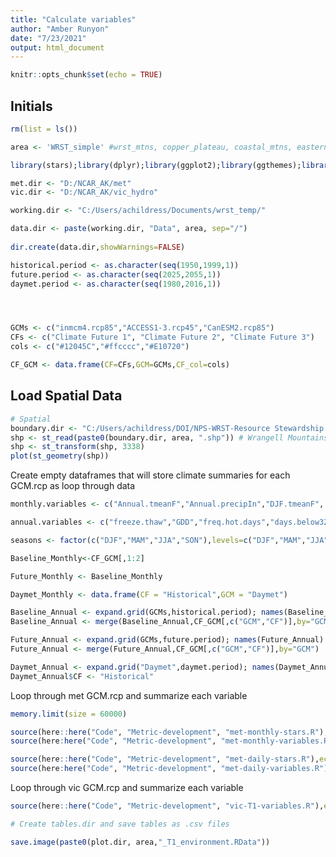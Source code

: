 ```yaml
---
title: "Calculate variables"
author: "Amber Runyon"
date: "7/23/2021"
output: html_document
---
```


```r
knitr::opts_chunk$set(echo = TRUE)

```

## Initials

```r

rm(list = ls())

area <- 'WRST_simple' #wrst_mtns, copper_plateau, coastal_mtns, eastern_coast, WRST_simple

library(stars);library(dplyr);library(ggplot2);library(ggthemes);library(viridis);library(here);library(ggrepel);library(rlang);library(ggbiplot);library(units)

met.dir <- "D:/NCAR_AK/met" 
vic.dir <- "D:/NCAR_AK/vic_hydro"

working.dir <- "C:/Users/achildress/Documents/wrst_temp/"

data.dir <- paste(working.dir, "Data", area, sep="/")
  
dir.create(data.dir,showWarnings=FALSE)

historical.period <- as.character(seq(1950,1999,1))
future.period <- as.character(seq(2025,2055,1))
daymet.period <- as.character(seq(1980,2016,1))




GCMs <- c("inmcm4.rcp85","ACCESS1-3.rcp45","CanESM2.rcp85")
CFs <- c("Climate Future 1", "Climate Future 2", "Climate Future 3")
cols <- c("#12045C","#ffcccc","#E10720")

CF_GCM <- data.frame(CF=CFs,GCM=GCMs,CF_col=cols)


```

## Load Spatial Data

```r

# Spatial
boundary.dir <- "C:/Users/achildress/DOI/NPS-WRST-Resource Stewardship Strategy - Climate/Climate futures development/Data/Boundary_shapefiles/"
shp <- st_read(paste0(boundary.dir, area, ".shp")) # Wrangell Mountains
shp <- st_transform(shp, 3338)
plot(st_geometry(shp))


```
Create empty dataframes that will store climate summaries for each GCM.rcp as loop through data
```r

monthly.variables <- c("Annual.tmeanF","Annual.precipIn","DJF.tmeanF", "MAM.tmeanF", "JJA.tmeanF", "SON.tmeanF","DJF.tmaxF", "MAM.tmaxF", "JJA.tmaxF", "SON.tmaxF","DJF.tminF", "MAM.tminF", "JJA.tminF", "SON.tminF", "DJF.precipIn", "MAM.precipIn", "JJA.precipIn","SON.precipIn")

annual.variables <- c("freeze.thaw","GDD","freq.hot.days","days.below32","days.below0","WSF,below0","W.days.over0","precip.over99","max.SWE","MAMSON.SWE","SWE.precip","water.balance","max.runoff","mean.soil.moisture","yday.SWE0","mean.soil.temp")

seasons <- factor(c("DJF","MAM","JJA","SON"),levels=c("DJF","MAM","JJA","SON"))

Baseline_Monthly<-CF_GCM[,1:2]

Future_Monthly <- Baseline_Monthly

Daymet_Monthly <- data.frame(CF = "Historical",GCM = "Daymet")

Baseline_Annual <- expand.grid(GCMs,historical.period); names(Baseline_Annual) <- c("GCM","Year")
Baseline_Annual <- merge(Baseline_Annual,CF_GCM[,c("GCM","CF")],by="GCM")

Future_Annual <- expand.grid(GCMs,future.period); names(Future_Annual) <- c("GCM","Year")
Future_Annual <- merge(Future_Annual,CF_GCM[,c("GCM","CF")],by="GCM")

Daymet_Annual <- expand.grid("Daymet",daymet.period); names(Daymet_Annual) <- c("GCM","Year")
Daymet_Annual$CF <- "Historical"

```

Loop through met GCM.rcp and summarize each variable

```r
memory.limit(size = 60000)

source(here::here("Code", "Metric-development", "met-monthly-stars.R"),echo = FALSE) 
source(here:here("Code", "Metric-development", "met-monthly-variables.R"),echo = FALSE)

```

```r

source(here::here("Code", "Metric-development", "met-daily-stars.R"),echo = FALSE) 
source(here:here("Code", "Metric-development", "met-daily-variables.R"),echo = FALSE)


```


Loop through vic GCM.rcp and summarize each variable

```r

source(here::here("Code", "Metric-development", "vic-T1-variables.R"),echo = FALSE) 

# Create tables.dir and save tables as .csv files

save.image(paste0(plot.dir, area,"_T1_environment.RData"))

```


